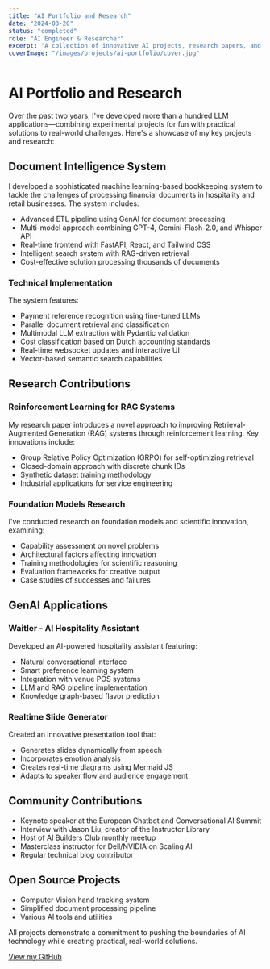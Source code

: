 ```yaml
---
title: "AI Portfolio and Research"
date: "2024-03-20"
status: "completed"
role: "AI Engineer & Researcher"
excerpt: "A collection of innovative AI projects, research papers, and contributions to the field of artificial intelligence, including document intelligence systems, reinforcement learning research, and GenAI applications."
coverImage: "/images/projects/ai-portfolio/cover.jpg"
---
```


# AI Portfolio and Research

Over the past two years, I've developed more than a hundred LLM applications—combining experimental projects for fun with practical solutions to real-world challenges. Here's a showcase of my key projects and research:

## Document Intelligence System

I developed a sophisticated machine learning-based bookkeeping system to tackle the challenges of processing financial documents in hospitality and retail businesses. The system includes:

- Advanced ETL pipeline using GenAI for document processing
- Multi-model approach combining GPT-4, Gemini-Flash-2.0, and Whisper API
- Real-time frontend with FastAPI, React, and Tailwind CSS
- Intelligent search system with RAG-driven retrieval
- Cost-effective solution processing thousands of documents

### Technical Implementation

The system features:

- Payment reference recognition using fine-tuned LLMs
- Parallel document retrieval and classification
- Multimodal LLM extraction with Pydantic validation
- Cost classification based on Dutch accounting standards
- Real-time websocket updates and interactive UI
- Vector-based semantic search capabilities

## Research Contributions

### Reinforcement Learning for RAG Systems

My research paper introduces a novel approach to improving Retrieval-Augmented Generation (RAG) systems through reinforcement learning. Key innovations include:

- Group Relative Policy Optimization (GRPO) for self-optimizing retrieval
- Closed-domain approach with discrete chunk IDs
- Synthetic dataset training methodology
- Industrial applications for service engineering

### Foundation Models Research

I've conducted research on foundation models and scientific innovation, examining:

- Capability assessment on novel problems
- Architectural factors affecting innovation
- Training methodologies for scientific reasoning
- Evaluation frameworks for creative output
- Case studies of successes and failures

## GenAI Applications

### Waitler - AI Hospitality Assistant

Developed an AI-powered hospitality assistant featuring:

- Natural conversational interface
- Smart preference learning system
- Integration with venue POS systems
- LLM and RAG pipeline implementation
- Knowledge graph-based flavor prediction

### Realtime Slide Generator

Created an innovative presentation tool that:

- Generates slides dynamically from speech
- Incorporates emotion analysis
- Creates real-time diagrams using Mermaid JS
- Adapts to speaker flow and audience engagement

## Community Contributions

- Keynote speaker at the European Chatbot and Conversational AI Summit
- Interview with Jason Liu, creator of the Instructor Library
- Host of AI Builders Club monthly meetup
- Masterclass instructor for Dell/NVIDIA on Scaling AI
- Regular technical blog contributor

## Open Source Projects

- Computer Vision hand tracking system
- Simplified document processing pipeline
- Various AI tools and utilities

All projects demonstrate a commitment to pushing the boundaries of AI technology while creating practical, real-world solutions.

[View my GitHub](https://github.com/Galbaz1) 